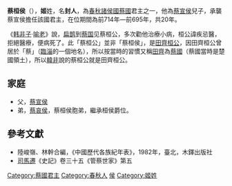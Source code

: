 '''蔡桓侯'''（{{bd|？||前695年||catIdx=J}}），'''姬'''姓，名'''封人'''，為[[春秋时期|春秋]][[諸侯國|諸侯國]][[蔡國|蔡國]]君主之一，他為[[蔡宣侯|蔡宣侯]]兒子，承襲蔡宣侯擔任該國君主，在位期間為前714年—前695年，共20年。

《[[韩非子|韩非子]]·[[喻老|喻老]]》說，[[扁鹊|扁鹊]]到[[蔡国|蔡国]]见蔡桓公，多次勸他治療小病，桓公諱疾忌醫，拒絕醫療，便病死了。此「蔡桓公」並非「蔡桓侯」，是[[田齊桓公|田齊桓公]]，因田齊桓公曾居於「蔡」（[[臨淄|臨淄]]的一個地名），所以按當時的習慣又稱[[田齊|田齊]]為[[蔡國|蔡國]]（蔡國當時是楚國領土），所以[[韓非|韓非]]說的蔡桓公就是田齊桓公。

==家庭==
*父，[[蔡宣侯|蔡宣侯]]
*弟，[[蔡哀侯|蔡哀侯]]，蔡桓侯胞弟，繼承桓侯爵位。

==參考文獻==
*陸峻嶺、林幹合編，《中國歷代各族紀年表》，1982年，臺北，木鐸出版社
*[[司馬遷|司馬遷]]《史記》卷三十五《管蔡世家》第五

{{start box}}
{{s-before|[[蔡宣侯|蔡宣侯]]}}
{{s-title|[[春秋时期|春秋]][[蔡國|蔡國]]君主|在位期間前714年—前695年，共20年}}
{{s-after|[[蔡哀侯|蔡哀侯]]}}
{{end box}}
{{蔡國君主}}

[[Category:蔡國君主|Category:蔡國君主]]
[[Category:春秋人|Category:春秋人]]
[[Category:諡桓|侯]]
[[Category:姬姓|Category:姬姓]]